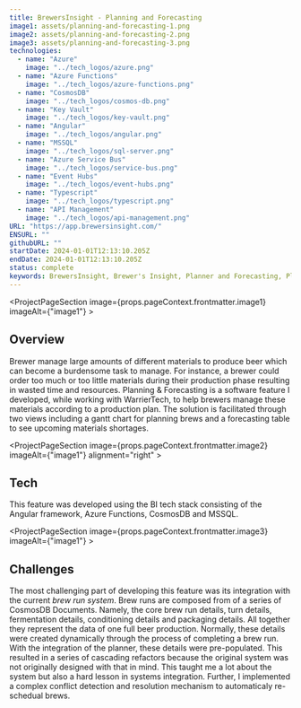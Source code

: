 ```yaml
---
title: BrewersInsight - Planning and Forecasting
image1: assets/planning-and-forecasting-1.png
image2: assets/planning-and-forecasting-2.png
image3: assets/planning-and-forecasting-3.png
technologies:
  - name: "Azure"
    image: "../tech_logos/azure.png"
  - name: "Azure Functions"
    image: "../tech_logos/azure-functions.png"
  - name: "CosmosDB"
    image: "../tech_logos/cosmos-db.png"
  - name: "Key Vault"
    image: "../tech_logos/key-vault.png"
  - name: "Angular"
    image: "../tech_logos/angular.png"
  - name: "MSSQL"
    image: "../tech_logos/sql-server.png"
  - name: "Azure Service Bus"
    image: "../tech_logos/service-bus.png"
  - name: "Event Hubs"
    image: "../tech_logos/event-hubs.png"
  - name: "Typescript"
    image: "../tech_logos/typescript.png"
  - name: "API Management"
    image: "../tech_logos/api-management.png"
URL: "https://app.brewersinsight.com/"
ENSURL: ""
githubURL: ""
startDate: 2024-01-01T12:13:10.205Z
endDate: 2024-01-01T12:13:10.205Z
status: complete
keywords: BrewersInsight, Brewer's Insight, Planner and Forecasting, Planning and Forecasting, brew planner, material forecasting, brewing production planning, beer production management, brewery materials management, brew run integration, Gantt chart brew planner, forecasting material shortages, angular brewing app, CosmosDB brew system, brewing solutions, systems integration brewing, Devin Davis
---
```


<ProjectPageSection image={props.pageContext.frontmatter.image1} imageAlt={"image1"} >

## Overview

Brewer manage large amounts of different materials to produce beer which can become a burdensome task to manage. For instance, a brewer could order too much or too little materials during their production phase resulting in wasted time and resources. Planning & Forecasting is a software feature I developed, while working with WarrierTech, to help brewers manage these materials according to a production plan. The solution is facilitated through two views including a gantt chart for planning brews and a forecasting table to see upcoming materials shortages.
</ProjectPageSection>

<ProjectPageSection image={props.pageContext.frontmatter.image2} imageAlt={"image1"} alignment="right" >

## Tech

This feature was developed using the BI tech stack consisting of the Angular framework, Azure Functions, CosmosDB and MSSQL.
<TechListing technologies={props.pageContext.frontmatter.technologies} />
</ProjectPageSection>

<ProjectPageSection image={props.pageContext.frontmatter.image3} imageAlt={"image1"} >

## Challenges

The most challenging part of developing this feature was its integration with the current *brew run system*. Brew runs are composed from of a series of CosmosDB Documents. Namely, the core brew run details, turn details, fermentation details, conditioning details and packaging details. All together they represent the data of one full beer production. Normally, these details were created dynamically through the process of completing a brew run. With the integration of the planner, these details were pre-populated. This resulted in a series of cascading refactors because the original system was not originally designed with that in mind. This taught me a lot about the system but also a hard lesson in systems integration. Further, I implemented a complex conflict detection and resolution mechanism to automaticaly re-schedual brews.
</ProjectPageSection>
